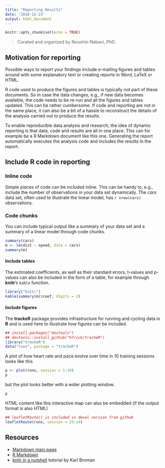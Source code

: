 ```yaml
---
title: "Reporting Results"
date: '2018-12-23'
output: html_document
---
```


```r
knitr::opts_chunk$set(echo = TRUE)
```


> Curated and organized by Noushin Nabavi, PhD.


## Motivation for reporting

Possible ways to report your findings include e-mailing figures and tables around with some explanatory text or creating reports in Word, LaTeX or HTML.

R code used to produce the figures and tables is typically not part of these documents. So in case the data changes, e.g., if new data becomes available, the code needs to be re-run and all the figures and tables updated. This can be rather cumbersome. If code and reporting are not in the same place, it can also be a bit of a hassle to reconstruct the details of the analysis carried out to produce the results.  

To enable reproducible data analysis and research, the idea of dynamic reporting is that data, code and results are all in one place. This can for example be a R Markdown document like this one. Generating the report automatically executes the analysis code and includes the results in the report.


## Include R code in reporting

### Inline code

Simple pieces of code can be included inline. This can be handy to, e.g., include the number of observations in your data set dynamically. The *cars* data set, often used to illustrate the linear model, has `r nrow(cars)` observations.  

### Code chunks

You can include typical output like a summary of your data set and a summary of a linear model through code chunks.

```r
summary(cars)
m <- lm(dist ~ speed, data = cars)
summary(m)
```


#### Include tables

The estimated coefficients, as well as their standard errors, t-values and p-values can also be included in the form of a table, for example through **knitr**'s `kable` function.

```r
library("knitr")
kable(summary(m)$coef, digits = 2)
```
   

#### Include figures

The **trackeR** package provides infrastructure for running and cycling data in **R** and is used here to illustrate how figures can be included. 

```r
## install.packages("devtools")
## devtools::install_github("hfrick/trackeR")
library("trackeR") 
data("runs", package = "trackeR")
```

A plot of how heart rate and pace evolve over time in 10 training sessions looks like this 

```r
p <- plot(runs, session = 1:10)
p
```

but the plot looks better with a wider plotting window.

```r
p
```

HTML content like this interactive map can also be embedded (if the output format is also HTML)

```r
## leafletRoute() is included in devel version from github
leafletRoute(runs, session = 23:24)
```


## Resources

* [Markdown main page](http://daringfireball.net/projects/markdown/)
* [R Markdown](http://rmarkdown.rstudio.com/)
* [knitr in a nutshell](http://kbroman.org/knitr_knutshell/) tutorial by Karl Broman